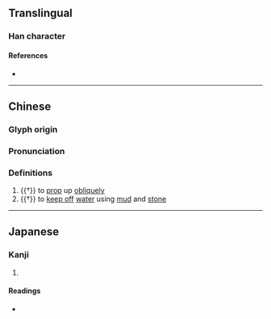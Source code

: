 {{character info/new}}
==Translingual==

===Han character===
{{Han char|rn=93|rad=牛|as=05|sn=9|four=23504|canj=OPHQ|ids=⿱代牛}}

====References====
* {{Han ref|kx=0699.220|dkj=19979|dj=1112.110|hdz=31807.110|uh=726E|ud=29294|bh=CFBD|bd=53181}}

----
==Chinese==
{{zh-forms}}

===Glyph origin===
{{Han etym}}

===Pronunciation===
{{zh-pron
|m=jiàn
|mc=y
|oc=y
|cat=v
}}

===Definitions===
{{zh-hanzi}}

# {{†}} to [[prop]] up [[oblique]]ly
# {{†}} to [[keep off]] [[water]] using [[mud]] and [[stone]]

----

==Japanese==

===Kanji===
{{ja-kanji|grade=|rs=牛05}}

# {{defn|lang=ja|sort=牛05}}

====Readings====
* {{ja-readings|on=[[せん]] (sen)|kun=[[つつぽり]] (tsutsupori)}}